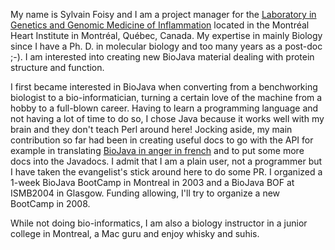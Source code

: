 My name is Sylvain Foisy and I am a project manager for the [http://www.inflammgen.org Laboratory in Genetics and Genomic Medicine of Inflammation] located in the Montr&eacute;al Heart Institute in Montr&eacute;al, Qu&eacute;bec, Canada. My expertise in mainly Biology since I have a Ph. D. in molecular biology and too many years as a post-doc ;-). I am interested into creating new BioJava material dealing with protein structure and function.

I first became interested in BioJava when converting from a benchworking biologist to a bio-informatician, turning a certain love of the machine from a hobby to a full-blown career. Having to learn a programming language and not having a lot of time to do so, I chose Java because it works well with my brain and they don't teach Perl around here! Jocking aside, my main contribution so far had been in creating useful docs to go with the API for example in translating [[BioJava:CookbookFrench|BioJava in anger in french]] and to put some more docs into the Javadocs. I admit that I am a plain user, not a programmer but I have taken the evangelist's stick around here to do some PR. I organized a 1-week BioJava BootCamp in Montreal in 2003 and a BioJava BOF at ISMB2004 in Glasgow. Funding allowing, I'll try to organize a new BootCamp in 2008.

While not doing bio-informatics, I am also a biology instructor in a junior college in Montreal, a Mac guru and enjoy whisky and suhis.